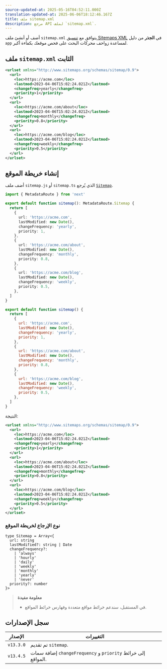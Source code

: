 ```yaml
---
source-updated-at: 2025-05-16T04:52:11.000Z
translation-updated-at: 2025-06-06T18:12:46.167Z
title: ملف sitemap.xml
description: مرجع API لملف `sitemap.xml`.
---
```


أضف أو أنشئ ملف `sitemap.xml` يتوافق مع [تنسيق Sitemaps XML](https://www.sitemaps.org/protocol.html) في **الجذر** من دليل `app` لمساعدة زواحف محركات البحث على فحص موقعك بكفاءة أكبر.

## ملف `sitemap.xml` الثابت

```xml filename="app/sitemap.xml"
<urlset xmlns="http://www.sitemaps.org/schemas/sitemap/0.9">
  <url>
    <loc>https://acme.com</loc>
    <lastmod>2023-04-06T15:02:24.021Z</lastmod>
    <changefreq>yearly</changefreq>
    <priority>1</priority>
  </url>
  <url>
    <loc>https://acme.com/about</loc>
    <lastmod>2023-04-06T15:02:24.021Z</lastmod>
    <changefreq>monthly</changefreq>
    <priority>0.8</priority>
  </url>
  <url>
    <loc>https://acme.com/blog</loc>
    <lastmod>2023-04-06T15:02:24.021Z</lastmod>
    <changefreq>weekly</changefreq>
    <priority>0.5</priority>
  </url>
</urlset>
```

## إنشاء خريطة الموقع

أضف ملف `sitemap.js` أو `sitemap.ts` الذي يُرجع [`Sitemap`](#sitemap-return-type).

```ts filename="app/sitemap.ts" switcher
import { MetadataRoute } from 'next'

export default function sitemap(): MetadataRoute.Sitemap {
  return [
    {
      url: 'https://acme.com',
      lastModified: new Date(),
      changeFrequency: 'yearly',
      priority: 1,
    },
    {
      url: 'https://acme.com/about',
      lastModified: new Date(),
      changeFrequency: 'monthly',
      priority: 0.8,
    },
    {
      url: 'https://acme.com/blog',
      lastModified: new Date(),
      changeFrequency: 'weekly',
      priority: 0.5,
    },
  ]
}
```

```js filename="app/sitemap.js" switcher
export default function sitemap() {
  return [
    {
      url: 'https://acme.com',
      lastModified: new Date(),
      changeFrequency: 'yearly',
      priority: 1,
    },
    {
      url: 'https://acme.com/about',
      lastModified: new Date(),
      changeFrequency: 'monthly',
      priority: 0.8,
    },
    {
      url: 'https://acme.com/blog',
      lastModified: new Date(),
      changeFrequency: 'weekly',
      priority: 0.5,
    },
  ]
}
```

النتيجة:

```xml filename="acme.com/sitemap.xml"
<urlset xmlns="http://www.sitemaps.org/schemas/sitemap/0.9">
  <url>
    <loc>https://acme.com</loc>
    <lastmod>2023-04-06T15:02:24.021Z</lastmod>
    <changefreq>yearly</changefreq>
    <priority>1</priority>
  </url>
  <url>
    <loc>https://acme.com/about</loc>
    <lastmod>2023-04-06T15:02:24.021Z</lastmod>
    <changefreq>monthly</changefreq>
    <priority>0.8</priority>
  </url>
  <url>
    <loc>https://acme.com/blog</loc>
    <lastmod>2023-04-06T15:02:24.021Z</lastmod>
    <changefreq>weekly</changefreq>
    <priority>0.5</priority>
  </url>
</urlset>
```

### نوع الإرجاع لخريطة الموقع

```tsx
type Sitemap = Array<{
  url: string
  lastModified?: string | Date
  changeFrequency?:
    | 'always'
    | 'hourly'
    | 'daily'
    | 'weekly'
    | 'monthly'
    | 'yearly'
    | 'never'
  priority?: number
}>
```

> **معلومة مفيدة**
>
> - في المستقبل، سندعم خرائط مواقع متعددة وفهارس خرائط المواقع.

## سجل الإصدارات

| الإصدار   | التغييرات                                                     |
| --------- | ------------------------------------------------------------ |
| `v13.3.0` | تم تقديم `sitemap`.                                        |
| `v13.4.5` | إضافة سمات `changeFrequency` و `priority` إلى خرائط المواقع. |